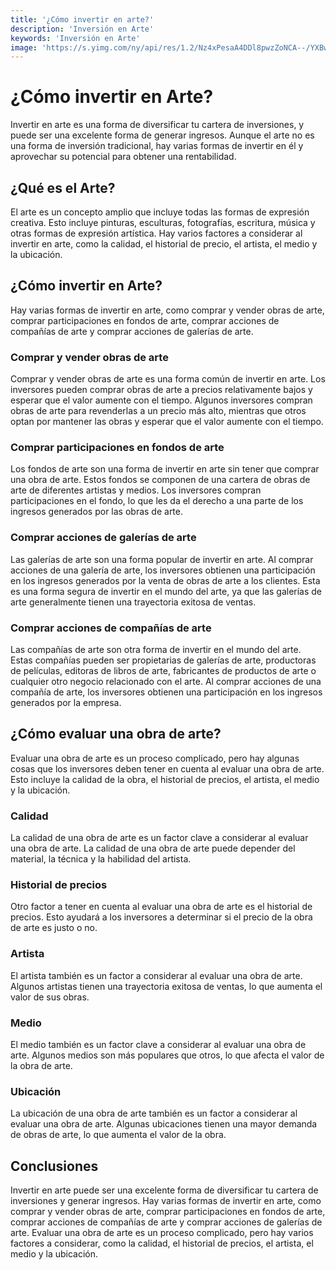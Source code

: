 ```yaml
---
title: '¿Cómo invertir en arte?'
description: 'Inversión en Arte'
keywords: 'Inversión en Arte'
image: 'https://s.yimg.com/ny/api/res/1.2/Nz4xPesaA4DDl8pwzZoNCA--/YXBwaWQ9aGlnaGxhbmRlcjt3PTY0MDtoPTY0MA--/https://media.zenfs.com/es/efe.es/23e6ef0ae7352bf2181ff7212fdfd9ee'
---
```




# ¿Cómo invertir en Arte? 

Invertir en arte es una forma de diversificar tu cartera de inversiones, y puede ser una excelente forma de generar ingresos. Aunque el arte no es una forma de inversión tradicional, hay varias formas de invertir en él y aprovechar su potencial para obtener una rentabilidad. 

## ¿Qué es el Arte? 

El arte es un concepto amplio que incluye todas las formas de expresión creativa. Esto incluye pinturas, esculturas, fotografías, escritura, música y otras formas de expresión artística. Hay varios factores a considerar al invertir en arte, como la calidad, el historial de precio, el artista, el medio y la ubicación. 

## ¿Cómo invertir en Arte? 

Hay varias formas de invertir en arte, como comprar y vender obras de arte, comprar participaciones en fondos de arte, comprar acciones de compañías de arte y comprar acciones de galerías de arte. 

### Comprar y vender obras de arte 

Comprar y vender obras de arte es una forma común de invertir en arte. Los inversores pueden comprar obras de arte a precios relativamente bajos y esperar que el valor aumente con el tiempo. Algunos inversores compran obras de arte para revenderlas a un precio más alto, mientras que otros optan por mantener las obras y esperar que el valor aumente con el tiempo. 

<ImageAdd source="https://www.seismopolite.com/images/stories/no10/plate%203.jpg"/>

### Comprar participaciones en fondos de arte 

Los fondos de arte son una forma de invertir en arte sin tener que comprar una obra de arte. Estos fondos se componen de una cartera de obras de arte de diferentes artistas y medios. Los inversores compran participaciones en el fondo, lo que les da el derecho a una parte de los ingresos generados por las obras de arte. 

<ImageAdd source="https://thumbs.dreamstime.com/b/fondo-degradado-azul-y-naranja-hermoso-elegante-ilustraci%C3%B3n-gr%C3%A1fico-arte-dise%C3%B1o-218553999.jpg"/>

### Comprar acciones de galerías de arte 

Las galerías de arte son una forma popular de invertir en arte. Al comprar acciones de una galería de arte, los inversores obtienen una participación en los ingresos generados por la venta de obras de arte a los clientes. Esta es una forma segura de invertir en el mundo del arte, ya que las galerías de arte generalmente tienen una trayectoria exitosa de ventas. 

<ImageAdd source="https://assets.simpleviewinc.com/simpleview/image/upload/c_fill,h_570,q_75,w_800/v1/clients/houston/OffTheWallGallery2_074fb928-1053-4c5c-bf8e-b7f81b1977d6.png"/>

### Comprar acciones de compañías de arte 

Las compañías de arte son otra forma de invertir en el mundo del arte. Estas compañías pueden ser propietarias de galerías de arte, productoras de películas, editoras de libros de arte, fabricantes de productos de arte o cualquier otro negocio relacionado con el arte. Al comprar acciones de una compañía de arte, los inversores obtienen una participación en los ingresos generados por la empresa. 

<ImageAdd source="https://live.staticflickr.com/3861/14252591449_2168840e89_c.jpg"/>

## ¿Cómo evaluar una obra de arte? 

Evaluar una obra de arte es un proceso complicado, pero hay algunas cosas que los inversores deben tener en cuenta al evaluar una obra de arte. Esto incluye la calidad de la obra, el historial de precios, el artista, el medio y la ubicación. 

### Calidad 

La calidad de una obra de arte es un factor clave a considerar al evaluar una obra de arte. La calidad de una obra de arte puede depender del material, la técnica y la habilidad del artista. 

### Historial de precios 

Otro factor a tener en cuenta al evaluar una obra de arte es el historial de precios. Esto ayudará a los inversores a determinar si el precio de la obra de arte es justo o no. 

### Artista 

El artista también es un factor a considerar al evaluar una obra de arte. Algunos artistas tienen una trayectoria exitosa de ventas, lo que aumenta el valor de sus obras. 

### Medio 

El medio también es un factor clave a considerar al evaluar una obra de arte. Algunos medios son más populares que otros, lo que afecta el valor de la obra de arte. 

### Ubicación 

La ubicación de una obra de arte también es un factor a considerar al evaluar una obra de arte. Algunas ubicaciones tienen una mayor demanda de obras de arte, lo que aumenta el valor de la obra. 

<ImageAdd source="https://cst.brightspotcdn.com/dims4/default/fcd086d/2147483647/strip/true/crop/920x613+0+0/resize/840x560!/quality/90/?url=https%3A%2F%2Fcdn.vox-cdn.com%2Fthumbor%2FO3oERZs14STMamEaIWdTxyVNhqo%3D%2F0x0%3A920x613%2F920x613%2Ffilters%3Afocal%28460x307%3A461x308%29%2Fcdn.vox-cdn.com%2Fuploads%2Fchorus_asset%2Ffile%2F21760640%2Fmerlin_91558296.0.jpg"/>

## Conclusiones 

Invertir en arte puede ser una excelente forma de diversificar tu cartera de inversiones y generar ingresos. Hay varias formas de invertir en arte, como comprar y vender obras de arte, comprar participaciones en fondos de arte, comprar acciones de compañías de arte y comprar acciones de galerías de arte. Evaluar una obra de arte es un proceso complicado, pero hay varios factores a considerar, como la calidad, el historial de precios, el artista, el medio y la ubicación.